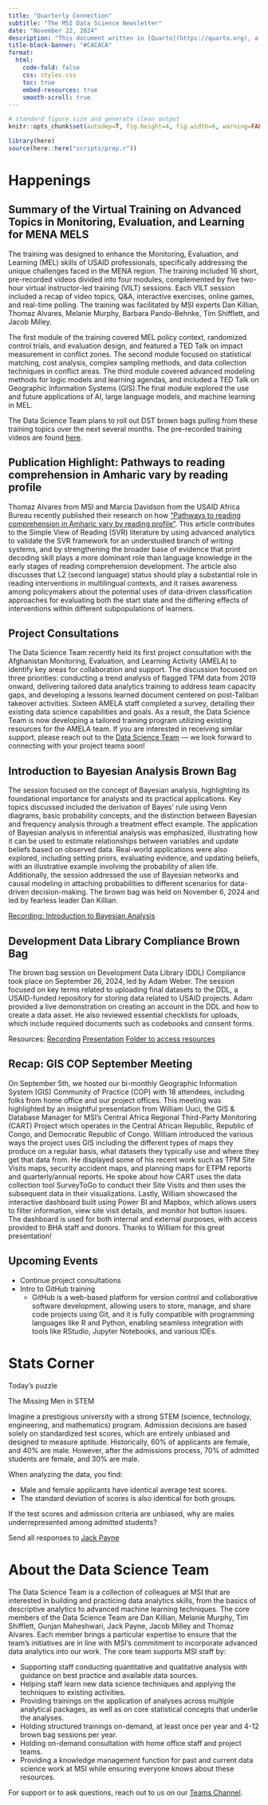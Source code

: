 ```yaml
---
title: "Quarterly Connection"
subtitle: "The MSI Data Science Newsletter"
date: "November 22, 2024"
description: "This document written in [Quarto](https://quarto.org), a scientific publishing<br>system compatible with R, Python, Julia, and Observable ^[Speak any of these languages? Ask us for the script]"
title-block-banner: "#CACACA"
format: 
  html:
    code-fold: false
    css: styles.css
    toc: true
    embed-resources: true
    smooth-scroll: true
---
```


```r

# standard figure size and generate clean output
knitr::opts_chunk$set(autodep=T, fig.height=4, fig.width=6, warning=FALSE, message=FALSE, cache=TRUE, error=T, echo=FALSE)

library(here)
source(here::here("scripts/prep.r"))

```

# Happenings

## Summary of the Virtual Training on Advanced Topics in Monitoring, Evaluation, and Learning for MENA MELS

The training was designed to enhance the Monitoring, Evaluation, and Learning (MEL) skills of USAID professionals, specifically addressing the unique challenges faced in the MENA region. The training included 16 short, pre-recorded videos divided into four modules, complemented by five two-hour virtual instructor-led training (VILT) sessions. Each VILT session included a recap of video topics, Q&A, interactive exercises, online games, and real-time polling. The training was facilitated by MSI experts Dan Killian, Thomaz Alvares, Melanie Murphy, Barbara Pando-Behnke, Tim Shifflett, and Jacob Milley. 

The first module of the training covered MEL policy context, randomized control trials, and evaluation design, and featured a TED Talk on impact measurement in conflict zones. The second module focused on statistical matching, cost analysis, complex sampling methods, and data collection techniques in conflict areas. The third module covered advanced modeling methods for logic models and learning agendas, and included a TED Talk on Geographic Information Systems (GIS).The final module explored the use and future applications of AI, large language models, and machine learning in MEL.

The Data Science Team plans to roll out DST brown bags pulling from these training topics over the next several months. The pre-recorded training videos are found [here](https://www.youtube.com/playlist?list=PLHwXAdVj07tsPrPqtiXY3a68vEc2OImkQ).

## Publication Highlight: Pathways to reading comprehension in Amharic vary by reading profile

Thomaz Alvares from MSI and Marcia Davidson from the USAID Africa Bureau recently published their research on how ["Pathways to reading comprehension in Amharic vary by reading profile"](https://link.springer.com/article/10.1007/s11145-024-10584-x). This article contributes to the Simple View of Reading (SVR) literature by using advanced analytics to validate the SVR framework for an understudied branch of writing systems, and by strengthening the broader base of evidence that print decoding skill plays a more dominant role than language knowledge in the early stages of reading comprehension development. The article also discusses that L2 (second language) status should play a substantial role in reading interventions in multilingual contexts, and it raises awareness among policymakers about the potential uses of data-driven classification approaches for evaluating both the start state and the differing effects of interventions within different subpopulations of learners. 

## Project Consultations

The Data Science Team recently held its first project consultation with the Afghanistan Monitoring, Evaluation, and Learning Activity (AMELA) to identify key areas for collaboration and support. The discussion focused on three priorities: conducting a trend analysis of flagged TPM data from 2019 onward, delivering tailored data analytics training to address team capacity gaps, and developing a lessons learned document centered on post-Taliban takeover activities. Sixteen AMELA staff completed a survey, detailing their existing data science capabilities and goals. As a result, the Data Science Team is now developing a tailored training program utilizing existing resources for the AMELA team. If you are interested in receiving similar support, please reach out to the [Data Science Team](dst-admin@tetratechinc.onmicrosoft.com) — we look forward to connecting with your project teams soon!

## Introduction to Bayesian Analysis Brown Bag

The session focused on the concept of Bayesian analysis, highlighting its foundational importance for analysts and its practical applications. Key topics discussed included the derivation of Bayes' rule using Venn diagrams, basic probability concepts, and the distinction between Bayesian and frequency analysis through a treatment effect example. The application of Bayesian analysis in inferential analysis was emphasized, illustrating how it can be used to estimate relationships between variables and update beliefs based on observed data. Real-world applications were also explored, including setting priors, evaluating evidence, and updating beliefs, with an illustrative example involving the probability of alien life. Additionally, the session addressed the use of Bayesian networks and causal modeling in attaching probabilities to different scenarios for data-driven decision-making. The brown bag was held on November 6, 2024 and led by fearless leader Dan Killian. 

[Recording: Introduction to Bayesian Analysis](https://tetratechinc-my.sharepoint.com/:v:/g/personal/gunjan_maheshwari_tetratech_com/ETmtBmxMTWBKp5jd2yC45rQBvgG972HfFK6SMNg-Zq5ETw)

## Development Data Library Compliance Brown Bag

The brown bag session on Development Data Library (DDL) Compliance took place on September 26, 2024, led by Adam Weber. The session focused on key terms related to uploading final datasets to the DDL, a USAID-funded repository for storing data related to USAID projects. Adam provided a live demonstration on creating an account in the DDL and how to create a data asset. He also reviewed essential checklists for uploads, which include required documents such as codebooks and consent forms.

Resources:
[Recording](https://tetratechinc-my.sharepoint.com/:v:/g/personal/gunjan_maheshwari_tetratech_com/EXUxO2hurhBBhmaOnb-EjYEBw_KVzSx5Ga4FjdnJO4ZAlw?e=cLwnCu)
[Presentation](https://msiworldwide.egnyte.com/dl/xAmv44GzXY)
[Folder to access resources](https://msiworldwide.egnyte.com/fl/zxJO32K1bn)

## Recap: GIS COP September Meeting
On September 5th, we hosted our bi-monthly Geographic Information System (GIS) Community of Practice (COP) with 18 attendees, including folks from home office and our project offices. This meeting was highlighted by an insightful presentation from William Uuci, the GIS & Database Manager for MSI’s Central Africa Regional Third-Party Monitoring (CART) Project which operates in the Central African Republic, Republic of Congo, and Democratic Republic of Congo. William introduced the various ways the project uses GIS including the different types of maps they produce on a regular basis, what datasets they typically use and where they get that data from. He displayed some of his recent work such as TPM Site Visits maps, security accident maps, and planning maps for ETPM reports and quarterly/annual reports. He spoke about how CART uses the data collection tool SurveyToGo to conduct their Site Visits and then uses the subsequent data in their visualizations. Lastly, William showcased the interactive dashboard built using Power BI and Mapbox, which allows users to filter information, view site visit details, and monitor hot button issues. The dashboard is used for both internal and external purposes, with access provided to BHA staff and donors. Thanks to William for this great presentation!

## Upcoming Events
- Continue project consultations 
- Intro to GitHub training
  - GitHub is a web-based platform for version control and collaborative software development, allowing users to store, manage, and share code projects using Git, and it is fully compatible with programming languages like R and Python, enabling seamless integration with tools like RStudio, Jupyter Notebooks, and various IDEs.

# Stats Corner

::::: box
::: box-header
Today's puzzle
:::

::: box-container
The Missing Men in STEM

Imagine a prestigious university with a strong STEM (science, technology, engineering, and mathematics) program. Admission decisions are based solely on standardized test scores, which are entirely unbiased and designed to measure aptitude. Historically, 60% of applicants are female, and 40% are male. However, after the admissions process, 70% of admitted students are female, and 30% are male.

When analyzing the data, you find:

- Male and female applicants have identical average test scores.
- The standard deviation of scores is also identical for both groups.

If the test scores and admission criteria are unbiased, why are males underrepresented among admitted students?

Send all responses to [Jack Payne](jack.payne@msi-inc.com)
:::
:::::

# About the Data Science Team 

The Data Science Team is a collection of colleagues at MSI that are interested in building and practicing data analytics skills, from the basics of descriptive analytics to advanced machine learning techniques. The core members of the Data Science Team are Dan Killian, Melanie Murphy, Tim Shifflett, Gunjan Maheshwari, Jack Payne, Jacob Milley and Thomaz Alvares. Each member brings a particular expertise to ensure that the team's initiatives are in line with MSI's commitment to incorporate advanced data analytics into our work. The core team supports MSI staff by:

-   Supporting staff conducting quantitative and qualitative analysis with guidance on best practice and available data sources.
-   Helping staff learn new data science techniques and applying the techniques to existing activities.
-   Providing trainings on the application of analyses across multiple analytical packages, as well as on core statistical concepts that underlie the analyses.
-   Holding structured trainings on-demand, at least once per year and 4-12 brown bag sessions per year.
-   Holding on-demand consultation with home office staff and project teams.
-   Providing a knowledge management function for past and current data science work at MSI while ensuring everyone knows about these resources.

For support or to ask questions, reach out to us on our [Teams Channel](https://teams.microsoft.com/l/channel/19%3A0c95c6fade9c4d638f660ded25507a9a%40thread.tacv2/General?groupId=175a191b-5543-4fc0-81db-926ead8863f1&tenantId=).

